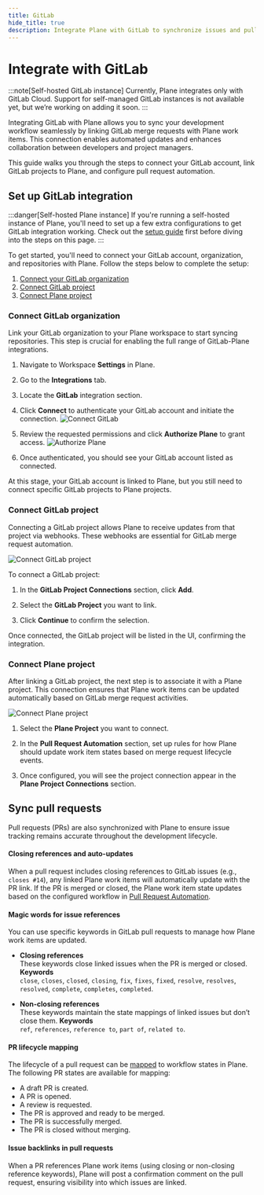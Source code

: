 ```yaml
---
title: GitLab
hide_title: true
description: Integrate Plane with GitLab to synchronize issues and pull requests. Connect repositories to projects for bidirectional updates and seamless workflows.
---
```



<div className="tag-wrapper">
  <h1>Integrate with GitLab</h1>
  <Tags tags={[{ name: "Pro", link: "https://plane.so/pricing", additionalClass: "pro" }]} />
</div>

:::note[Self-hosted GitLab instance]
Currently, Plane integrates only with GitLab Cloud. Support for self-managed GitLab instances is not available yet, but we’re working on adding it soon.
:::

Integrating GitLab with Plane allows you to sync your development workflow seamlessly by linking GitLab merge requests with Plane work items. This connection enables automated updates and enhances collaboration between developers and project managers.

This guide walks you through the steps to connect your GitLab account, link GitLab projects to Plane, and configure pull request automation.

## Set up GitLab integration

:::danger[Self-hosted Plane instance]
If you're running a self-hosted instance of Plane, you'll need to set up a few extra configurations to get GitLab integration working. Check out the [setup guide](https://developers.plane.so/self-hosting/govern/integrations/gitlab) first before diving into the steps on this page.
:::

To get started, you'll need to connect your GitLab account, organization, and repositories with Plane. Follow the steps below to complete the setup:

1. [Connect your GitLab organization](/integrations/gitlab#connect-gitlab-organization)
2. [Connect GitLab project](/integrations/gitlab#connect-gitlab-project)
3. [Connect Plane project](/integrations/gitlab#connect-plane-project)

### Connect GitLab organization

Link your GitLab organization to your Plane workspace to start syncing repositories. This step is crucial for enabling the full range of GitLab-Plane integrations.

1. Navigate to Workspace **Settings** in Plane.

2. Go to the **Integrations** tab.

3. Locate the **GitLab** integration section.

4. Click **Connect** to authenticate your GitLab account and initiate the connection.
   ![Connect GitLab](https://media.docs.plane.so/integrations/gitlab/connect-gitlab.webp#center)

5. Review the requested permissions and click **Authorize Plane** to grant access.
   ![Authorize Plane](https://media.docs.plane.so/integrations/gitlab/authorize-plane.webp#center)

6. Once authenticated, you should see your GitLab account listed as connected.

At this stage, your GitLab account is linked to Plane, but you still need to connect specific GitLab projects to Plane projects.

### Connect GitLab project

Connecting a GitLab project allows Plane to receive updates from that project via webhooks. These webhooks are essential for GitLab merge request automation.

![Connect GitLab project](https://media.docs.plane.so/integrations/gitlab/connect-gitlab-project.webp#center)

To connect a GitLab project:

1. In the **GitLab Project Connections** section, click **Add**.

2. Select the **GitLab Project** you want to link.

3. Click **Continue** to confirm the selection.

Once connected, the GitLab project will be listed in the UI, confirming the integration.

### Connect Plane project

After linking a GitLab project, the next step is to associate it with a Plane project. This connection ensures that Plane work items can be updated automatically based on GitLab merge request activities.

![Connect Plane project](https://media.docs.plane.so/integrations/gitlab/connect-plane-project.webp#center)

1. Select the **Plane Project** you want to connect.

2. In the **Pull Request Automation** section, set up rules for how Plane should update work item states based on merge request lifecycle events.

3. Once configured, you will see the project connection appear in the **Plane Project Connections** section.

## Sync pull requests

Pull requests (PRs) are also synchronized with Plane to ensure issue tracking remains accurate throughout the development lifecycle.

#### Closing references and auto-updates

When a pull request includes closing references to GitLab issues (e.g., `closes #14`), any linked Plane work items will automatically update with the PR link. If the PR is merged or closed, the Plane work item state updates based on the configured workflow in [Pull Request Automation](/integrations/gitlab#connect-plane-project).

#### Magic words for issue references

You can use specific keywords in GitLab pull requests to manage how Plane work items are updated.

- **Closing references**  
  These keywords close linked issues when the PR is merged or closed.
  **Keywords**  
  `close`, `closes`, `closed`, `closing`, `fix`, `fixes`, `fixed`, `resolve`, `resolves`, `resolved`, `complete`, `completes`, `completed`.

- **Non-closing references**  
  These keywords maintain the state mappings of linked issues but don’t close them.
  **Keywords**  
  `ref`, `references`, `reference to`, `part of`, `related to`.

#### PR lifecycle mapping

The lifecycle of a pull request can be [mapped](/integrations/gitlab#connect-plane-project) to workflow states in Plane. The following PR states are available for mapping:

- A draft PR is created.
- A PR is opened.
- A review is requested.
- The PR is approved and ready to be merged.
- The PR is successfully merged.
- The PR is closed without merging.

#### Issue backlinks in pull requests

When a PR references Plane work items (using closing or non-closing reference keywords), Plane will post a confirmation comment on the pull request, ensuring visibility into which issues are linked.
